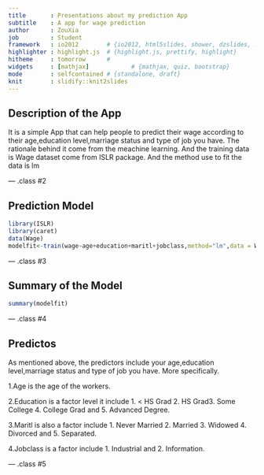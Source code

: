 ---
title       : Presentations about my prediction App
subtitle    : A app for wage prediction
author      : ZouXia
job         : Student
framework   : io2012        # {io2012, html5slides, shower, dzslides, ...}
highlighter : highlight.js  # {highlight.js, prettify, highlight}
hitheme     : tomorrow      # 
widgets     : [mathjax]            # {mathjax, quiz, bootstrap}
mode        : selfcontained # {standalone, draft}
knit        : slidify::knit2slides
---

## Description of the App

It is a simple App that can help people to predict their wage according to their age,education level,marriage status and type of job you have.  The rationale behind it come from the meachine learning. And the training data is Wage dataset come from ISLR package. And the method use to fit the data is lm

--- .class #2 

## Prediction Model
```{r}
library(ISLR)
library(caret)
data(Wage)
modelfit<-train(wage~age+education+maritl+jobclass,method="lm",data = Wage)

```

--- .class #3


## Summary of the Model
```{r}
summary(modelfit)
```

--- .class #4

## Predictos
   As mentioned above, the predictors include your age,education level,marriage status and type of job you have.
More specifically.

 1.Age is the age of the workers.

 2.Education is a factor level it include  1. < HS Grad 2. HS Grad3. Some College 4. College Grad and 5. Advanced Degree. 

 3.Maritl is also a factor include 1. Never Married 2. Married 3. Widowed 4. Divorced and 5. Separated.

 4.Jobclass is a factor include  1. Industrial and 2. Information.

--- .class #5
